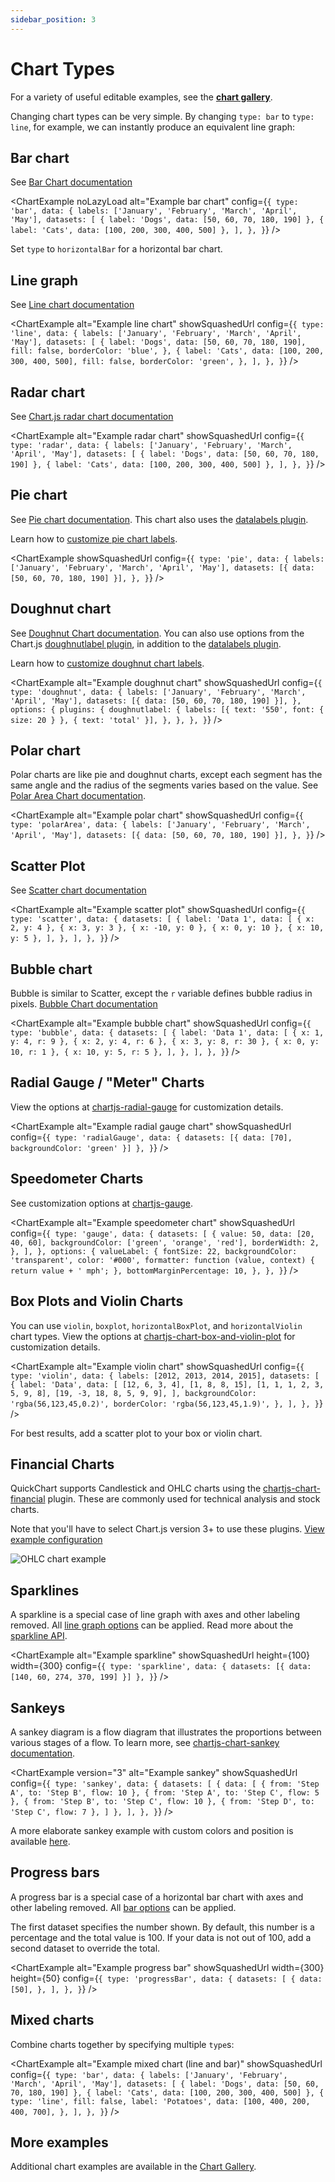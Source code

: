 ```yaml
---
sidebar_position: 3
---
```


# Chart Types


For a variety of useful editable examples, see the **[chart gallery](https://quickchart.io/gallery/)**.

Changing chart types can be very simple. By changing `type: bar` to `type: line`, for example, we can instantly produce an equivalent line graph:

## Bar chart

See [Bar Chart documentation](https://www.chartjs.org/docs/2.9.4/charts/bar.html)

<ChartExample
  noLazyLoad
  alt="Example bar chart"
  config={`{
  type: 'bar',
  data: {
    labels: ['January', 'February', 'March', 'April', 'May'],
    datasets: [
      { label: 'Dogs', data: [50, 60, 70, 180, 190] },
      { label: 'Cats', data: [100, 200, 300, 400, 500] },
    ],
  },
}`}
/>

<Admonition type="info">Set `type` to `horizontalBar` for a horizontal bar chart.</Admonition>

## Line graph

See [Line chart documentation](https://www.chartjs.org/docs/2.9.4/charts/line.html)

<ChartExample
  alt="Example line chart"
  showSquashedUrl
  config={`{
  type: 'line',
  data: {
    labels: ['January', 'February', 'March', 'April', 'May'],
    datasets: [
      {
        label: 'Dogs',
        data: [50, 60, 70, 180, 190],
        fill: false,
        borderColor: 'blue',
      },
      {
        label: 'Cats',
        data: [100, 200, 300, 400, 500],
        fill: false,
        borderColor: 'green',
      },
    ],
  },
}`}
/>

## Radar chart

See [Chart.js radar chart documentation](https://www.chartjs.org/docs/2.9.4/charts/radar.html)

<ChartExample
  alt="Example radar chart"
  showSquashedUrl
  config={`{
  type: 'radar',
  data: {
    labels: ['January', 'February', 'March', 'April', 'May'],
    datasets: [
      { label: 'Dogs', data: [50, 60, 70, 180, 190] },
      { label: 'Cats', data: [100, 200, 300, 400, 500] },
    ],
  },
}`}
/>

## Pie chart

See [Pie chart documentation](https://www.chartjs.org/docs/2.9.4/charts/doughnut.html). This chart also uses the [datalabels plugin](https://chartjs-plugin-datalabels.netlify.app/).

Learn how to [customize pie chart labels](/documentation/chart-js/custom-pie-doughnut-chart-labels/).

<ChartExample
  showSquashedUrl
  config={`{
  type: 'pie',
  data: {
    labels: ['January', 'February', 'March', 'April', 'May'],
    datasets: [{ data: [50, 60, 70, 180, 190] }],
  },
}`}
/>

## Doughnut chart

See [Doughnut Chart documentation](https://www.chartjs.org/docs/2.9.4/charts/doughnut.html). You can also use options from the Chart.js [doughnutlabel plugin](https://github.com/ciprianciurea/chartjs-plugin-doughnutlabel), in addition to the [datalabels plugin](https://chartjs-plugin-datalabels.netlify.app/).

Learn how to [customize doughnut chart labels](/documentation/chart-js/custom-pie-doughnut-chart-labels/).

<ChartExample
  alt="Example doughnut chart"
  showSquashedUrl
  config={`{
  type: 'doughnut',
  data: {
    labels: ['January', 'February', 'March', 'April', 'May'],
    datasets: [{ data: [50, 60, 70, 180, 190] }],
  },
  options: {
    plugins: {
      doughnutlabel: {
        labels: [{ text: '550', font: { size: 20 } }, { text: 'total' }],
      },
    },
  },
}`}
/>

## Polar chart

Polar charts are like pie and doughnut charts, except each segment has the same angle and the radius of the segments varies based on the value. See [Polar Area Chart documentation](https://www.chartjs.org/docs/2.9.4/charts/polar.html).

<ChartExample
  alt="Example polar chart"
  showSquashedUrl
  config={`{
  type: 'polarArea',
  data: {
    labels: ['January', 'February', 'March', 'April', 'May'],
    datasets: [{ data: [50, 60, 70, 180, 190] }],
  },
}`}
/>

## Scatter Plot

See [Scatter chart documentation](https://www.chartjs.org/docs/2.9.4/charts/scatter.html)

<ChartExample
  alt="Example scatter plot"
  showSquashedUrl
  config={`{
  type: 'scatter',
  data: {
    datasets: [
      {
        label: 'Data 1',
        data: [
          { x: 2, y: 4 },
          { x: 3, y: 3 },
          { x: -10, y: 0 },
          { x: 0, y: 10 },
          { x: 10, y: 5 },
        ],
      },
    ],
  },
}`}
/>

## Bubble chart

Bubble is similar to Scatter, except the `r` variable defines bubble radius in pixels. [Bubble Chart documentation](https://www.chartjs.org/docs/2.9.4/charts/bubble.html)

<ChartExample
  alt="Example bubble chart"
  showSquashedUrl
  config={`{
  type: 'bubble',
  data: {
    datasets: [
      {
        label: 'Data 1',
        data: [
          { x: 1, y: 4, r: 9 },
          { x: 2, y: 4, r: 6 },
          { x: 3, y: 8, r: 30 },
          { x: 0, y: 10, r: 1 },
          { x: 10, y: 5, r: 5 },
        ],
      },
    ],
  },
}`}
/>

## Radial Gauge / "Meter" Charts

View the options at [chartjs-radial-gauge](https://github.com/pandameister/chartjs-chart-radial-gauge#options) for customization details.

<ChartExample
  alt="Example radial gauge chart"
  showSquashedUrl
  config={`{
  type: 'radialGauge',
  data: { datasets: [{ data: [70], backgroundColor: 'green' }] },
}`}
/>

## Speedometer Charts

See customization options at [chartjs-gauge](https://github.com/haiiaaa/chartjs-gauge).

<ChartExample
  alt="Example speedometer chart"
  showSquashedUrl
  config={`{
  type: 'gauge',
  data: {
    datasets: [
      {
        value: 50,
        data: [20, 40, 60],
        backgroundColor: ['green', 'orange', 'red'],
        borderWidth: 2,
      },
    ],
  },
  options: {
    valueLabel: {
      fontSize: 22,
      backgroundColor: 'transparent',
      color: '#000',
      formatter: function (value, context) {
        return value + ' mph';
      },
      bottomMarginPercentage: 10,
    },
  },
}`}
/>

## Box Plots and Violin Charts

You can use `violin`, `boxplot`, `horizontalBoxPlot`, and `horizontalViolin` chart types. View the options at [chartjs-chart-box-and-violin-plot](https://github.com/datavisyn/chartjs-chart-box-and-violin-plot) for customization details.

<ChartExample
  alt="Example violin chart"
  showSquashedUrl
  config={`{
  type: 'violin',
  data: {
    labels: [2012, 2013, 2014, 2015],
    datasets: [
      {
        label: 'Data',
        data: [
          [12, 6, 3, 4],
          [1, 8, 8, 15],
          [1, 1, 1, 2, 3, 5, 9, 8],
          [19, -3, 18, 8, 5, 9, 9],
        ],
        backgroundColor: 'rgba(56,123,45,0.2)',
        borderColor: 'rgba(56,123,45,1.9)',
      },
    ],
  },
}`}
/>

<Admonition type="tip">
  For best results, add a scatter plot to your box or violin chart.
</Admonition>

## Financial Charts

QuickChart supports Candlestick and OHLC charts using the [chartjs-chart-financial](https://github.com/chartjs/chartjs-chart-financial) plugin. These are commonly used for technical analysis and stock charts.

Note that you'll have to select Chart.js version 3+ to use these plugins. [View example configuration](https://quickchart-urls.ty.workers.dev/ohlc-stock-chart)

<Image
  href="https://quickchart-urls.ty.workers.dev/ohlc-stock-chart"
  src="https://quickchart.io/images/examples/ohlc-stock-chart.png"
  alt="OHLC chart example"
/>

## Sparklines

A sparkline is a special case of line graph with axes and other labeling removed. All [line graph options](https://www.chartjs.org/docs/2.9.4/charts/line.html) can be applied. Read more about the [sparkline API](/documentation/sparkline-api/).

<ChartExample
  alt="Example sparkline"
  showSquashedUrl
  height={100}
  width={300}
  config={`{
  type: 'sparkline',
  data: { datasets: [{ data: [140, 60, 274, 370, 199] }] },
}`}
/>

## Sankeys

A sankey diagram is a flow diagram that illustrates the proportions between various stages of a flow. To learn more, see [chartjs-chart-sankey documentation](https://github.com/kurkle/chartjs-chart-sankey).

<ChartExample
  version="3"
  alt="Example sankey"
  showSquashedUrl
  config={`{
  type: 'sankey',
  data: {
    datasets: [
      {
        data: [
          { from: 'Step A', to: 'Step B', flow: 10 },
          { from: 'Step A', to: 'Step C', flow: 5 },
          { from: 'Step B', to: 'Step C', flow: 10 },
          { from: 'Step D', to: 'Step C', flow: 7 },
        ]
      },
    ],
  },
}`}
/>

A more elaborate sankey example with custom colors and position is available [here](https://quickchart-urls.ty.workers.dev/sankey-diagram).

## Progress bars

A progress bar is a special case of a horizontal bar chart with axes and other labeling removed. All [bar options](https://www.chartjs.org/docs/2.9.4/charts/bar.html) can be applied.

The first dataset specifies the number shown. By default, this number is a percentage and the total value is 100. If your data is not out of 100, add a second dataset to override the total.

<ChartExample
  alt="Example progress bar"
  showSquashedUrl
  width={300}
  height={50}
  config={`{
  type: 'progressBar',
  data: {
    datasets: [
      {
        data: [50],
      },
    ],
  },
}`}
/>

## Mixed charts

Combine charts together by specifying multiple `type`s:

<ChartExample
  alt="Example mixed chart (line and bar)"
  showSquashedUrl
  config={`{
  type: 'bar',
  data: {
    labels: ['January', 'February', 'March', 'April', 'May'],
    datasets: [
      { label: 'Dogs', data: [50, 60, 70, 180, 190] },
      { label: 'Cats', data: [100, 200, 300, 400, 500] },
      {
        type: 'line',
        fill: false,
        label: 'Potatoes',
        data: [100, 400, 200, 400, 700],
      },
    ],
  },
}`}
/>

## More examples

Additional chart examples are available in the [Chart Gallery](https://quickchart.io/gallery/).
